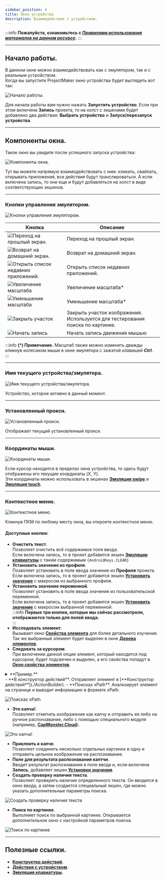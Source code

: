 ```yaml
---
sidebar_position: 4
title: Окно устройства
description: Взаимодействие с устройством.
--- 
```

:::info **Пожалуйста, ознакомьтесь с [*Правилами использования материалов на данном ресурсе*](../../Disclaimer).**
:::
_______________________________________________
 
## Начало работы.
В данном окне можно взаимодействовать как с эмулятором, так и с реальным устройством.  
Когда вы запустите ProjectMaker окно устройства будет выглядеть вот так:  

![Начало работы.](./assets/DeviceWindow/DeviceWindow_pic1.png)

Для начала работы вам нужно нажать **Запустить устройство**. Если при этом включена **Запись** проекта, то на холст с экшенами будет добавлено два действия: **Выбрать устройство** и **Запуск/перезапуск устройства**.  
_______________________________________________ 
## Компоненты окна.   
Такое окно вы увидите после успешного запуска устройства:  

![Компоненты окна. ](./assets/DeviceWindow/DeviceWindow_pic2.png)

Тут вы можете напрямую взаимодействовать с ним: кликать, свайпать, открывать приложения, все действия будут транслироваться. А если включена запись, то они еще и будут добавляться на холст в виде соответствующих экшенов.  
_______________________________________________ 
### Кнопки управления эмулятором.  
![Кнопки управления эмулятором. ](./assets/DeviceWindow/DeviceWindow_pic3.png)  

| Кнопка      | Описание |
| ----------- | ----------- |
| ![Переход на прошлый экран. ](./assets/DeviceWindow/DeviceWindow_minipic1.png) | Переход на прошлый экран. |
| ![Возврат на домашний экран. ](./assets/DeviceWindow/DeviceWindow_minipic2.png)   | Возврат на домашний экран. |
| ![Открыть список недавних приложений. ](./assets/DeviceWindow/DeviceWindow_minipic3.png)   | Открыть список недавних приложений. |
| ![Увеличение масштаба ](./assets/DeviceWindow/DeviceWindow_minipic4.png)   | Увеличение масштаба*   |
| ![Уменьшение масштаба ](./assets/DeviceWindow/DeviceWindow_minipic5.png)   | Уменьшение масштаба*      |
| ![Закрыть участок ](./assets/DeviceWindow/DeviceWindow_minipic6.png)   | Закрыть участок изображения. Используется для тестирования поиска по картинке.      |
| ![Начать запись ](./assets/DeviceWindow/DeviceWindow_minipic7.png)   | Начать запись движения мышью       |  
:::info **(*) Примечание.**
Масштаб также можно изменить дважды кликнув колесиком мыши в окне эмулятора с зажатой клавишей ***Ctrl***.  
:::  
_______________________________________________ 
### Имя текущего устройства/эмулятора.  
![Имя текущего устройства/эмулятора. ](./assets/DeviceWindow/DeviceWindow_pic4.png)   

Устройство, которое активно в данный момент.  
_______________________________________________ 
### Установленный прокси.  
![Установленный прокси.  ](./assets/DeviceWindow/DeviceWindow_pic5.png)   

Отображает текущий установленный прокси.  
_______________________________________________ 
### Координаты мыши.  
![Координаты мыши. ](./assets/DeviceWindow/DeviceWindow_pic6.png)  

Если курсор находится в пределах окна устройства, то здесь будут отображены его текущие координаты (X, Y).  
Эти координаты можно использовать в экшенах [**Эмуляция swipe**](../../Android/ProLite/Swipe)  и [**Эмуляция touch**](../../Android/ProLite/Touch_Emulation). 
_______________________________________________ 
### Контекстное меню.  
![Контекстное меню. ](./assets/DeviceWindow/DeviceWindow_pic7.png)  

Кликнув ПКМ по любому месту окна, вы откроете контекстное меню.  
#### Доступные кнопки:  
- **Очистить текст**.  
Позволяет очистить всё содержимое поля ввода.  
Если включена запись, то в проект добавится экшен [**Эмуляции клавиатуры**](../../Android/ProLite/Keyboard) с таким содержимым `{AndroidKeys.CLEAR}`  
- **Установить значение из профиля**.  
Позволяет установить в поле ввода значение из **Профиля** проекта.  
Если включена запись, то в проект добавится экшен [**Установить значение**](../../Android/ProLite/SetValue) с макросом из выбранного профиля.  
- **Установить значение переменной**.  
Позволяет установить в поле ввода значение из пользовательской переменной.  
Если включена запись, то в проект добавится экшен [**Установить значение**](../../Android/ProLite/SetValue) с макросом выбранной переменной.  
:::info **Первые три кнопки, которые мы сейчас рассмотрели, отображаются только для полей ввода.**  
:::  
- **Исследовать элемент**.  
Вызывает окно [**Свойства элемента**](./ElementProp) для более детального изучения. Так же выбранный элемент будет выделен в окне [**Дерева элементов**](./ElementTree).  
- **Следовать за курсором**.  
При включении данной опции элемент, который находится под курсором, будет подсвечен и выделен, а его свойства попадут в [**Окно свойства элементов**](./ElementProp).  

<details>
<summary>**Пример.**</summary>
<!--All you need is a blank line-->

    ![Следовать за курсором ](./assets/DeviceWindow/DeviceWindow_pic8.gif)  
</details>     
- **В конструктор действий**.  
Отправляет элемент в [**Конструктор действий**](./ActionBuilder).  
- **Поисках xPath**.  
Анализирует элемент на странице и выводит информацию в формате xPath.  

![Поисках xPath ](./assets/DeviceWindow/DeviceWindow_pic9.png)

- **Это капча!**.  
Позволяет отметить изображение как капчу и отправить ее либо на ручное распонзавание, либо с помощью специального модуля (например, [**CapMonster.Cloud**](https://capmonster.cloud/)).  

![Это капча! ](./assets/DeviceWindow/DeviceWindow_pic10.png) 

- **Приклеить к капче**.  
Позволяет соединить несколько отдельных картинок в одну и отправить цельное изображение на распознавание.  
- **Поле для результата распознавания каптчи**.  
Вводит результат распознавания в поле ввода и, если включена **Запись**, добавляет экшен [**Установки значения**](../../Android/ProLite/SetValue).
- **Создать проверку наличия текста**.  
Позволяет проверить наличие определенного текста. Он вводится в окно ввода, а затем создается специальный экшен, где можно указать дополнительные параметры поиска.  

![Создать проверку наличия текста ](./assets/DeviceWindow/DeviceWindow_pic11.png) 

- **Поиск по картинке**.  
Выполняет поиск по выбранной картинке. Открывается дополнительное окно с настройкой параметров поиска.  

![Поиск по картинке ](./assets/DeviceWindow/DeviceWindow_pic12.png)

_______________________________________________
## Полезные ссылки.  
- [**Конструктор действий**](./ActionBuilder).  
- [**Действия с устройством**](../../Android/ProLite/action).
- [**Эмуляция клавиатуры**](../../Android/ProLite/Keyboard). 



 
